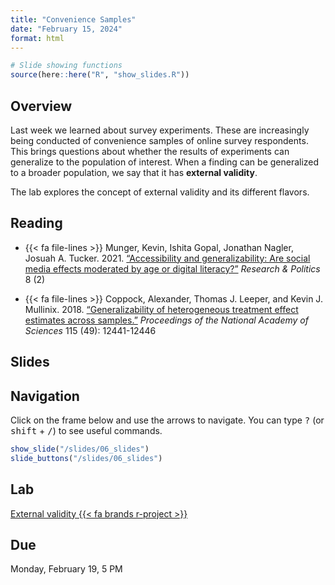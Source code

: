 ```yaml
---
title: "Convenience Samples"
date: "February 15, 2024"
format: html
---
```



```r
# Slide showing functions
source(here::here("R", "show_slides.R"))
```

## Overview

Last week we learned about survey experiments. These are increasingly being conducted of convenience samples of online survey respondents. This brings questions about whether the results of experiments can generalize to the population of interest. When a finding can be generalized to a broader population, we say that it has **external validity**.

The lab explores the concept of external validity and its different flavors.


## Reading


- {{< fa file-lines >}} Munger, Kevin, Ishita Gopal, Jonathan Nagler, Josuah A. Tucker. 2021. [“Accessibility and generalizability: Are social media effects moderated by age or digital literacy?”](https://doi.org/10.1177/20531680211016968) *Research & Politics* 8 (2)


- {{< fa file-lines >}} Coppock, Alexander, Thomas J. Leeper, and Kevin J. Mullinix. 2018. [“Generalizability of heterogeneous treatment effect estimates across samples.”](https://doi.org/10.1073/pnas.1808083115) *Proceedings of the National Academy of Sciences* 115 (49): 12441-12446


## Slides

::: {.callout-tip}
## Navigation

Click on the frame below and use the arrows to navigate. You can type <kbd class="text-info">?</kbd> (or <kbd class="text-info">shift</kbd> + <kbd class="text-info">/</kbd>) to see useful commands.
:::

```r
show_slide("/slides/06_slides")
slide_buttons("/slides/06_slides")
```


## Lab

[External validity {{< fa brands r-project >}}](https://github.com/gustavo-diaz/popw24/blob/main/content/labs/06_lab.qmd)

::: {.callout-warning}
## Due

Monday, February 19, 5 PM
:::